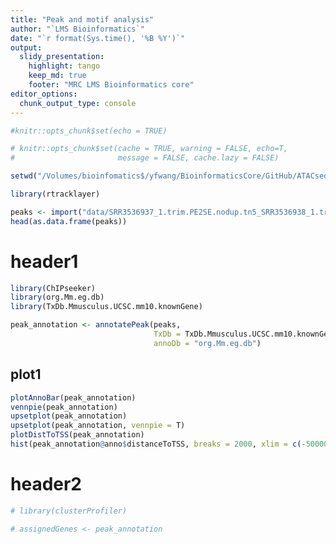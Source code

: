 ```yaml
---
title: "Peak and motif analysis"
author: "`LMS Bioinformatics`"
date: "`r format(Sys.time(), '%B %Y')`"
output:
  slidy_presentation:
    highlight: tango
    keep_md: true
    footer: "MRC LMS Bioinformatics core"
editor_options: 
  chunk_output_type: console
---
```


```r
#knitr::opts_chunk$set(echo = TRUE)

# knitr::opts_chunk$set(cache = TRUE, warning = FALSE, echo=T,
#                       message = FALSE, cache.lazy = FALSE)

```


```r
setwd("/Volumes/bioinfomatics$/yfwang/BioinformaticsCore/GitHub/ATACseq_Practical_course")
```

```r
library(rtracklayer)

peaks <- import("data/SRR3536937_1.trim.PE2SE.nodup.tn5_SRR3536938_1.trim.PE2SE.nodup.tn5.pf.narrowPeak.gz")
head(as.data.frame(peaks))

```

# header1

```r

library(ChIPseeker)
library(org.Mm.eg.db)
library(TxDb.Mmusculus.UCSC.mm10.knownGene)

peak_annotation <- annotatePeak(peaks, 
                                TxDb = TxDb.Mmusculus.UCSC.mm10.knownGene,
                                annoDb = "org.Mm.eg.db")

```

## plot1

```r
plotAnnoBar(peak_annotation)
vennpie(peak_annotation)
upsetplot(peak_annotation)
upsetplot(peak_annotation, vennpie = T)
plotDistToTSS(peak_annotation)
hist(peak_annotation@anno$distanceToTSS, breaks = 2000, xlim = c(-50000, 50000))


```


# header2


```r

# library(clusterProfiler)

# assignedGenes <- peak_annotation

```